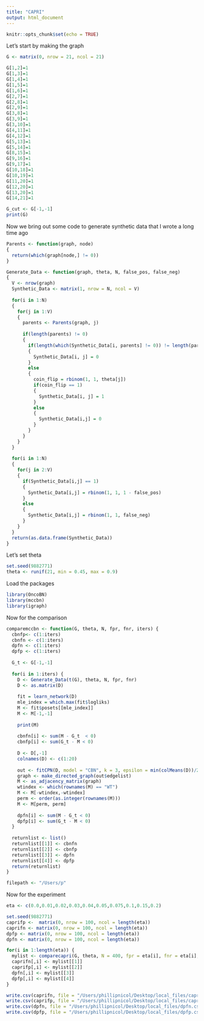 ```yaml
---
title: "CAPRI"
output: html_document
---
```


```r
knitr::opts_chunk$set(echo = TRUE)
```

Let's start by making the graph 

```r
G <- matrix(0, nrow = 21, ncol = 21)

G[1,2]=1
G[1,3]=1
G[1,4]=1
G[1,5]=1
G[1,6]=1
G[2,7]=1
G[2,8]=1
G[2,9]=1
G[3,8]=1
G[3,9]=1
G[3,10]=1
G[4,11]=1
G[4,12]=1
G[5,13]=1
G[5,14]=1
G[8,15]=1
G[9,16]=1
G[9,17]=1
G[10,18]=1
G[10,19]=1
G[11,20]=1
G[12,20]=1
G[13,20]=1
G[14,21]=1

G_cut <- G[-1,-1]
print(G)

```


Now we bring out some code to generate synthetic data that I wrote a long time ago
```r
Parents <- function(graph, node)
{
  return(which(graph[node,] != 0))
}

Generate_Data <- function(graph, theta, N, false_pos, false_neg)
{
  V <- nrow(graph)
  Synthetic_Data <- matrix(1, nrow = N, ncol = V)
  
  for(i in 1:N)
  {
    for(j in 1:V)
    {
      parents <- Parents(graph, j)
      
      if(length(parents) != 0)
      {
        if(length(which(Synthetic_Data[i, parents] != 0)) != length(parents))
        {
          Synthetic_Data[i, j] = 0
        }
        else
        {
          coin_flip = rbinom(1, 1, theta[j])
          if(coin_flip == 1)
          {
            Synthetic_Data[i, j] = 1
          }
          else
          {
            Synthetic_Data[i,j] = 0
          }
        }
      }
    }
  }
  
  for(i in 1:N)
  {
    for(j in 2:V)
    {
      if(Synthetic_Data[i,j] == 1)
      {
        Synthetic_Data[i,j] = rbinom(1, 1, 1 - false_pos)
      }
      else
      {
        Synthetic_Data[i,j] = rbinom(1, 1, false_neg)
      }
    }
  }
  return(as.data.frame(Synthetic_Data))
}
```


Let's set theta
```r
set.seed(9882771)
theta <- runif(21, min = 0.45, max = 0.9)
```

Load the packages 
```r
library(OncoBN)
library(mccbn)
library(igraph)
```

Now for the comparison 

```r
comparemccbn <- function(G, theta, N, fpr, fnr, iters) {
  cbnfp<- c(1:iters)
  cbnfn <- c(1:iters)
  dpfn <- c(1:iters)
  dpfp <- c(1:iters)
  
  G_t <- G[-1,-1]
  
  for(i in 1:iters) {
    D <- Generate_Data(t(G), theta, N, fpr, fnr) 
    D <- as.matrix(D) 
    
    fit = learn_network(D)
    mle_index = which.max(fit$logliks)
    M <- fit$posets[[mle_index]]
    M <- M[-1,-1]
    
    print(M)
    
    cbnfn[i] <- sum(M - G_t  < 0)
    cbnfp[i] <- sum(G_t - M < 0)
    
    D <- D[,-1]
    colnames(D) <- c(1:20) 
    
    out <- fitCPN(D, model = "CBN", k = 3, epsilon = min(colMeans(D))/2, verbose = FALSE)
    graph <- make_directed_graph(out$edgelist)
    M <- as_adjacency_matrix(graph)
    wtindex <- which(rownames(M) == "WT")
    M <- M[-wtindex,-wtindex]
    perm <- order(as.integer(rownames(M)))
    M <- M[perm, perm]
    
    dpfn[i] <- sum(M - G_t < 0)
    dpfp[i] <- sum(G_t - M < 0)
  }
  
  returnlist <- list()
  returnlist[[1]] <- cbnfn
  returnlist[[2]] <- cbnfp
  returnlist[[3]] <- dpfn
  returnlist[[4]] <- dpfp
  return(returnlist)
}
```

```r
filepath <- "/Users/p"
```

Now for the experiment 
```r
eta <- c(0.0,0.01,0.02,0.03,0.04,0.05,0.075,0.1,0.15,0.2)

set.seed(9882771)
caprifp <-  matrix(0, nrow = 100, ncol = length(eta))
caprifn <- matrix(0, nrow = 100, ncol = length(eta))
dpfp <- matrix(0, nrow = 100, ncol = length(eta))
dpfn <- matrix(0, nrow = 100, ncol = length(eta))

for(i in 1:length(eta)) {
  mylist <- comparecapri(G, theta, N = 400, fpr = eta[i], fnr = eta[i], iters = 100)
  caprifn[,i] <- mylist[[1]]
  caprifp[,i] <- mylist[[2]]
  dpfn[,i] <- mylist[[3]]
  dpfp[,i] <- mylist[[4]] 
}

write.csv(caprifn, file = "/Users/phillipnicol/Desktop/local_files/caprifn.csv")
write.csv(caprifp, file = "/Users/phillipnicol/Desktop/local_files/caprifp.csv")
write.csv(dpfn, file = "/Users/phillipnicol/Desktop/local_files/dpfn.csv")
write.csv(dpfp, file = "/Users/phillipnicol/Desktop/local_files/dpfp.csv")
```


